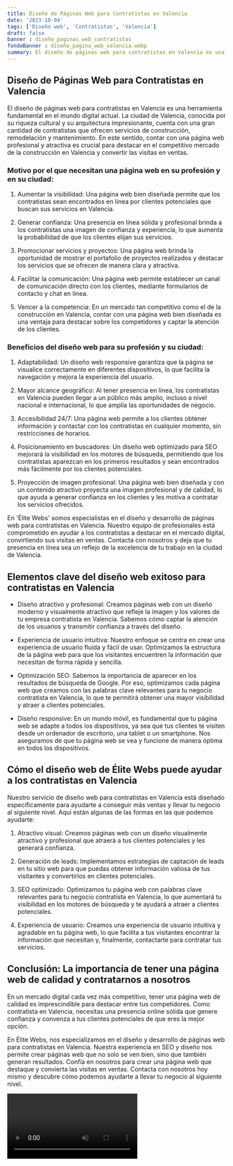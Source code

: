 ```yaml
---
title: Diseño de Páginas Web para Contratistas en Valencia
date: '2023-10-04'
tags: ['Diseño web', 'Contratistas', 'Valencia']
draft: false
banner : diseño_paginas_web_contratistas
fondoBanner : diseño_pagina_web_valencia.webp
summary: El diseño de páginas web para contratistas en Valencia es una herramienta fundamental en el mundo digital actual. La ciudad de Valencia, conocida por su riqueza cultural y su arquitectura impresionante, cuenta con una gran cantidad de contratistas que ofrecen servicios de construcción, remodelación y mantenimiento. En este sentido, contar con una página web profesional y atractiva es crucial para destacar en el competitivo mercado de la construcción en Valencia y convertir las visitas en ventas.
---
```


## Diseño de Páginas Web para Contratistas en Valencia

El diseño de páginas web para contratistas en Valencia es una herramienta fundamental en el mundo digital actual. La ciudad de Valencia, conocida por su riqueza cultural y su arquitectura impresionante, cuenta con una gran cantidad de contratistas que ofrecen servicios de construcción, remodelación y mantenimiento. En este sentido, contar con una página web profesional y atractiva es crucial para destacar en el competitivo mercado de la construcción en Valencia y convertir las visitas en ventas.

### Motivo por el que necesitan una página web en su profesión y en su ciudad:

1. Aumentar la visibilidad: Una página web bien diseñada permite que los contratistas sean encontrados en línea por clientes potenciales que buscan sus servicios en Valencia.

2. Generar confianza: Una presencia en línea sólida y profesional brinda a los contratistas una imagen de confianza y experiencia, lo que aumenta la probabilidad de que los clientes elijan sus servicios.

3. Promocionar servicios y proyectos: Una página web brinda la oportunidad de mostrar el portafolio de proyectos realizados y destacar los servicios que se ofrecen de manera clara y atractiva.

4. Facilitar la comunicación: Una página web permite establecer un canal de comunicación directo con los clientes, mediante formularios de contacto y chat en línea.

5. Vencer a la competencia: En un mercado tan competitivo como el de la construcción en Valencia, contar con una página web bien diseñada es una ventaja para destacar sobre los competidores y captar la atención de los clientes.

### Beneficios del diseño web para su profesión y su ciudad:

1. Adaptabilidad: Un diseño web responsive garantiza que la página se visualice correctamente en diferentes dispositivos, lo que facilita la navegación y mejora la experiencia del usuario.

2. Mayor alcance geográfico: Al tener presencia en línea, los contratistas en Valencia pueden llegar a un público más amplio, incluso a nivel nacional e internacional, lo que amplía las oportunidades de negocio.

3. Accesibilidad 24/7: Una página web permite a los clientes obtener información y contactar con los contratistas en cualquier momento, sin restricciones de horarios.

4. Posicionamiento en buscadores: Un diseño web optimizado para SEO mejorará la visibilidad en los motores de búsqueda, permitiendo que los contratistas aparezcan en los primeros resultados y sean encontrados más fácilmente por los clientes potenciales.

5. Proyección de imagen profesional: Una página web bien diseñada y con un contenido atractivo proyecta una imagen profesional y de calidad, lo que ayuda a generar confianza en los clientes y les motiva a contratar los servicios ofrecidos.

En 'Élite Webs' somos especialistas en el diseño y desarrollo de páginas web para contratistas en Valencia. Nuestro equipo de profesionales está comprometido en ayudar a los contratistas a destacar en el mercado digital, convirtiendo sus visitas en ventas. Contacta con nosotros y deja que tu presencia en línea sea un reflejo de la excelencia de tu trabajo en la ciudad de Valencia.

<GifSeo />

<Cta />

## Elementos clave del diseño web exitoso para contratistas en Valencia 

- Diseño atractivo y profesional: Creamos páginas web con un diseño moderno y visualmente atractivo que refleje la imagen y los valores de tu empresa contratista en Valencia. Sabemos cómo captar la atención de los usuarios y transmitir confianza a través del diseño.

- Experiencia de usuario intuitiva: Nuestro enfoque se centra en crear una experiencia de usuario fluida y fácil de usar. Optimizamos la estructura de la página web para que los visitantes encuentren la información que necesitan de forma rápida y sencilla.

- Optimización SEO: Sabemos la importancia de aparecer en los resultados de búsqueda de Google. Por eso, optimizamos cada página web que creamos con las palabras clave relevantes para tu negocio contratista en Valencia, lo que te permitirá obtener una mayor visibilidad y atraer a clientes potenciales.

- Diseño responsive: En un mundo móvil, es fundamental que tu página web se adapte a todos los dispositivos, ya sea que tus clientes te visiten desde un ordenador de escritorio, una tablet o un smartphone. Nos aseguramos de que tu página web se vea y funcione de manera óptima en todos los dispositivos.

## Cómo el diseño web de Élite Webs puede ayudar a los contratistas en Valencia

Nuestro servicio de diseño web para contratistas en Valencia está diseñado específicamente para ayudarte a conseguir más ventas y llevar tu negocio al siguiente nivel. Aquí están algunas de las formas en las que podemos ayudarte:

1. Atractivo visual: Creamos páginas web con un diseño visualmente atractivo y profesional que atraerá a tus clientes potenciales y les generará confianza.

2. Generación de leads: Implementamos estrategias de captación de leads en tu sitio web para que puedas obtener información valiosa de tus visitantes y convertirlos en clientes potenciales.

3. SEO optimizado: Optimizamos tu página web con palabras clave relevantes para tu negocio contratista en Valencia, lo que aumentará tu visibilidad en los motores de búsqueda y te ayudará a atraer a clientes potenciales.

4. Experiencia de usuario: Creamos una experiencia de usuario intuitiva y agradable en tu página web, lo que facilita a tus visitantes encontrar la información que necesitan y, finalmente, contactarte para contratar tus servicios.

## Conclusión: La importancia de tener una página web de calidad y contratarnos a nosotros

En un mercado digital cada vez más competitivo, tener una página web de calidad es imprescindible para destacar entre tus competidores. Como contratista en Valencia, necesitas una presencia online sólida que genere confianza y convenza a tus clientes potenciales de que eres la mejor opción.

En Élite Webs, nos especializamos en el diseño y desarrollo de páginas web para contratistas en Valencia. Nuestra experiencia en SEO y diseño nos permite crear páginas web que no solo se ven bien, sino que también generan resultados. Confía en nosotros para crear una página web que destaque y convierta las visitas en ventas. Contacta con nosotros hoy mismo y descubre cómo podemos ayudarte a llevar tu negocio al siguiente nivel.

<Video />

<CtaBot job='Contratistas' city='Valencia'/>

<Gmaps query='Valencia+españa+maps' />